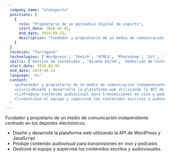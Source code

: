 ```yaml
---
  company_name: "eloesports"
  positions: [
    {
      role: "Propietario de un periódico digital de esports",
      start_date: 2016-02-01,
      end_date: 2019-08-15,
      description: "Fundador y propietario de un medio de comunicación independiente centrado en los deportes electrónicos",
    }
  ]
  location: "Tarragona"
  technologies: ['Wordpress', 'Sketch', 'HTML5', 'Photoshop', 'Git', 'JavaScript', 'CSS3', 'PHP', 'MySQL', 'jQuery', 'Wordpress API', 'Jade', 'Stylus', 'Gulp', 'AJAX', 'OBS', 'Adobe Premiere Pro', 'Adobe After Effects', 'Adobe Illustrator']
  skills: ['Gestión de Contenidos', 'Diseño UI/UX', 'Redacción de Contenidos Web', 'Redacción Digital', 'Diseño Gráfico', 'Producción Audiovisual', 'Podcasting', 'Transmisión en Vivo', 'Gestión de Equipos', 'Estrategia de Contenidos', 'SEO', 'Gestión de Redes Sociales']
  start_date: 2016-02-01
  end_date: 2019-08-15
  language: 'es'
  content: "
    <p>Fundador y propietario de un medio de comunicación independiente centrado en los deportes electrónicos.</p>
    <ul><li>Diseñé y desarrollé la plataforma web utilizando la API de WordPress y JavaScript</li>
    <li>Produje contenido audiovisual para transmisiones en vivo y podcasts</li>
    <li>Gestioné el equipo y supervisé los contenidos escritos y audiovisuales.</li>
  "
---
```


Fundador y propietario de un medio de comunicación independiente centrado en los deportes electrónicos.

- Diseñé y desarrollé la plataforma web utilizando la API de WordPress y JavaScript
- Produje contenido audiovisual para transmisiones en vivo y podcasts
- Gestioné el equipo y supervisé los contenidos escritos y audiovisuales.